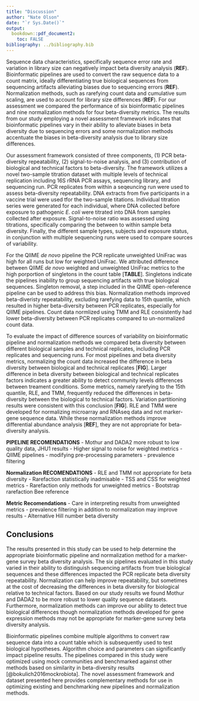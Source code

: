 ```yaml
---
title: "Discussion"
author: "Nate Olson"
date: "`r Sys.Date()`"
output:
  bookdown::pdf_document2:
    toc: FALSE
bibliography: ../bibliography.bib
---
```


<!-- Diversity metric differences
- Why rarefaction is not statistically sound but should be used for unweighted metrics
  - Bootstrap replicates are a potential alternative
- difference in library size and total feature abundance

- normalization method recomendations -->

Sequence data characteristics, specifically sequence error rate and variation in library size can negatively impact beta diversity analysis (__REF__).
Bioinformatic pipelines are used to convert the raw sequence data to a count matrix, ideally differentiating true biological sequences from sequencing artifacts alleviating biases due to sequencing errors (__REF__).
Normalization methods, such as rarefying count data and cumulative sum scaling, are used to account for library size differences (__REF__).
For our assessment we compared the performance of six bioinformatic pipelines and nine normalization methods for four beta-diversity metrics.
The results from our study employing a novel assessment framework indicates that bioinformatic pipelines vary in their ability to alleviate biases in beta diversity due to sequencing errors and some normalization methods accentuate the biases in beta-diversity analysis due to library size differences.

Our assessment framework consisted of three components, (1) PCR beta-diversity repeatability, (2) signal-to-noise analysis, and (3) contribution of biological and technical factors to beta-diversity.
The framework utilizes a novel two-sample titration dataset with multiple levels of technical replication including  16S rRNA PCR assays, sequencing library, and sequencing run.
PCR replicates from within a seqeuncing run were used to assess beta-diversity repeatability.
DNA extracts from five participants in a vaccine trial were used tfor the two-sample titations.
Individual titration series were generated for each individual, where DNA collected before exposure to pathogenic _E. coli_ were titrated into DNA from samples collected after exposure.
Signal-to-noise ratio was assessed using titrations, specifically comparing the between to within sample beta diversity.
Finally, the different sample types, subjects and exposure status, in conjunction with multiple sequencing runs were used to compare sources of variability.
<!-- Use either exposure status or timepoint for unmixed samples -->

<!-- PCR replicate beta diversity repeatability for some pipelines was more robust to low sequence quality and total abundance variation than others.
- Mothur and DADA2 JHU1 consistent with JHU2
- JHU1 higher compared to other runs for most QIIME pipelines and metrics
  - Deblur JHU1 failed
- sequencing run differences
  - NIST runs consistently higher than JHU2 and JHU1 for Mothur and DADA2.
  - Potential reasoning for NIST being higher
  - Library specific effect
    - barcodes
    - run later
    - contaminants
  <!-- - NIST runs also larger variance for weighted taxa  -->

For the QIIME _de novo_ pipeline the PCR replicate unweighted UniFrac was high for all runs but low for weighted UniFrac.
We attributed difference between QIIME _de novo_  weighted and unweighted UniFrac metrics to the high porportion of singletons in the count table [__TABLE__].
Singletons indicate the pipelines inability to group sequencing artifacts with true biological sequences.
Singleton removal, a step included in the QIIME open-reference pipeline can be used to address this bias.
Normalization methods improved beta-diveristy repeatability, excluding rarefying data to 15th quantile, which resulted in higher beta-diversity between PCR replicates, especially for QIIME pipelines.
Count data normlized using TMM and RLE consistently had lower beta-diversity between PCR replicates compared to un-normalized count data.

<!--
- weighted phylogenetic lowest
  - Overall differences in beta diversity metrics are due to differences in how the four metrics measure community similarity.
  - For phylogenetic metric, the beta diversity tended to be lower compared to the taxonomic metrics.
  - This was due to low overall phylogenetic diversity, or the majority of the features being phylogenetically closely related.

- Data characteristics impact diversity metrics differently.
  - Higher unweighted PCR replicate beta diversity due to spurious features, sequencing artifacts.
  - Most obvious for QIIME _de novo_ where 2/3rds of the features are singletons.
  - Prevalence filtering as a way to address this issue.

- Unweighted metric values close to 1
  - In appropriate for these datasets
  - Value in unweighted metrics
  - Weighted metric values driven by high abundance organisms
  - Unweighted metrics provide insights into similarity between low abundance community members.
  - Phylogenetic metric, UniFrac, lower for most metrics - more robust to artifacts as they are likely similar to true sequences thus shorter branch lengths.

- consistent PCR replicate beta diversity across pipelines
  - taxonomic weighted
  - Implications for pipeline comparisons using beta diversity metrics?

- sequencing run differences
  - NIST runs consistently higher than JHU2 and JHU1 for Mothur and DADA2.
  - Potential reasoning for NIST being higher
  - Library specific effect
    - barcodes
    - run later
    - contaminants
  - NIST runs also larger variance for weighted taxa

- PCR replicates normalization
  - rarefaction level correlated with PCR replicate distance unweighted mtrics


- For the second component of our assessment we compare the signal-to-noise ratio between sequence data characteristics, bioinformatic pipeline, and normalization method.
  - Signal-to-noise around 1 for most pipelines and metrics.
  - signal to noise values limited by noise
    - when PCR rep beta 0.5 max signal-to-noise value is 2
  - Values around 1 indicate an inability to differentiate between samples.
  - Lack of different due to either high similarity between unmixed samples or data characteristics biasing diversity metrics
  - The assessment results varied by pipeline and diversity metric, with DADA2 and Mothur consistently out perform the other bioinformatic pipelines for weighted metrics.
  - Weighted greater than 1 for mothur and DADA2
  - JHU higher than NIST - consistent with PCR replicate results
  - Subject differences reflect differences in bacterial DNA proportions between unmixed samples [__REFERENCE CHAPTER__]
  - Normalization methods
    - TSS only method with no change or improved signal to noise
    - Rare2000 improved unweighted  -->



To evaluate the impact of difference sources of variability on bioinformatic pipeline and normalization methods we compared beta diversity between different biological samples and technical replicates, including PCR replicates and sequencing runs.
For most pipelines and beta diversity metrics, normalizing the count data increased the difference in beta diversity between biological and technical replicates [__FIG__].
Larger difference in beta diversity between biological and technical replicates factors indicates a greater ability to detect community levels differences between treament conditions.
Some metrics, namely rarefying to the 15th quantile, RLE, and TMM, frequently reduced the differences in beta-diversity between the biological to technical factors.
Variation partitioning results were consistent with this conclusion [__FIG__].
RLE and TMM were developed for normalizing microarray and RNAseq data and not marker-gene sequence data.
While these normalization methods improve differential abundance analysis [__REF__], they are not appropriate for beta-diversity analysis.


__PIPELINE RECOMENDATIONS__
- Mothur and DADA2 more robust to low quality data, JHU1 results
- Higher signal to noise for weighted metrics
- QIIME pipelines
  - modifying pre-processing parameters
  - prevalence filtering

__Normalization RECOMENDATIONS__
- RLE and TMM not appropriate for beta diversity
- Rarefaction statistically inadmisable
- TSS and CSS for weighted metrics
- Rarefaction only methods for unweighted metrics
- Bootstrap rarefaction Bee reference

__Metric Recomendations__
- Care in interpreting results from unweighted metrics
  - prevalence filtering in addition to normalization may improve results
- Alternative Hill number beta diversity


## Conclusions
The results presented in this study can be used to help determine the appropriate bioinformatic pipeline and normalization method for a marker-gene survey beta diversity analysis.
The six pipelines evaluated in this study varied in their ability to distinguish sequencing artifacts from true biological sequences and these differences impacted the PCR replicate beta diversity repeatability.
Normalization can help improve repeatability, but sometimes at the cost of decreasing the differences in beta diversity for biological relative to technical factors.
Based on our study results we found Mothur and DADA2 to be more robust to lower quality sequence datasets.
Furthermore, normalization methods can improve our ability to detect true biological differences though normalization methods developed for gene expression methods may not be appropriate for marker-gene survey beta diversity analysis.

Bioinformatic pipelines combine multiple algorithms to convert raw sequence data into a count table which is subsequently used to test biological hypotheses.
Algorithm choice and parameters can significantly impact pipeline results.
The pipelines compared in this study were optimized using mock communities and benchmarked against other methods based on similarity in beta-diversity results [@bokulich2016mockrobiota].
The novel assessment framework and dataset presented here provides complementary methods for use in optimizing existing and benchmarking new pipelines and normalization methods.
